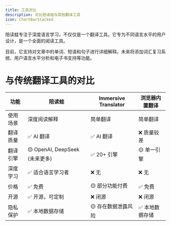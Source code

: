 ```yaml
---
title: 工具对比
description: 对比陪读蛙与其他翻译工具
icon: ChartBarStacked
---
```


陪读蛙专注于深度语言学习，不仅仅是一个翻译工具。它专为不同语言水平的用户设计，是一个全面的阅读工具。

目前，它支持对文章中的单词、短语和句子进行详细解释。未来将添加词汇复习系统、用户语言水平分析和电子书支持等功能。

# 与传统翻译工具的对比

| 功能     | 陪读蛙                         | Immersive Translator | 浏览器内置翻译  |
| -------- | ------------------------------ | -------------------- | --------------- |
| 使用场景 | 深度阅读解释                   | 简单翻译             | 简单翻译        |
| 翻译质量 | ✅ AI 翻译                     | ✅ AI 翻译           | ❌ 质量较差     |
| 翻译引擎 | 🟡 OpenAI, DeepSeek (未来更多) | ✅ 20+ 引擎          | 🟡 单一引擎     |
| 深度学习 | ✅ 适合语言学习者              | ❌ 无                | ❌ 无           |
| 价格     | ✅ 免费                        | 🟡 部分功能付费      | ✅ 免费         |
| 开源     | ✅ 开源，可定制                | ❌ 闭源              | ❌ 闭源         |
| 隐私保护 | ✅ 本地数据存储                | 🟡 存在数据泄露风险  | ✅ 本地数据存储 |
